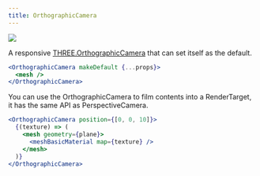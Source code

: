 ```yaml
---
title: OrthographicCamera
---
```


[![](https://img.shields.io/badge/-storybook-%23ff69b4)](https://drei.vercel.app/?path=/story/camera-orthographiccamera--orthographic-camera-scene-st)

A responsive [THREE.OrthographicCamera](https://threejs.org/docs/#api/en/cameras/OrthographicCamera) that can set itself as the default.

```jsx
<OrthographicCamera makeDefault {...props}>
  <mesh />
</OrthographicCamera>
```

You can use the OrthographicCamera to film contents into a RenderTarget, it has the same API as PerspectiveCamera.

```jsx
<OrthographicCamera position={[0, 0, 10]}>
  {(texture) => (
    <mesh geometry={plane}>
      <meshBasicMaterial map={texture} />
    </mesh>
  )}
</OrthographicCamera>
```
